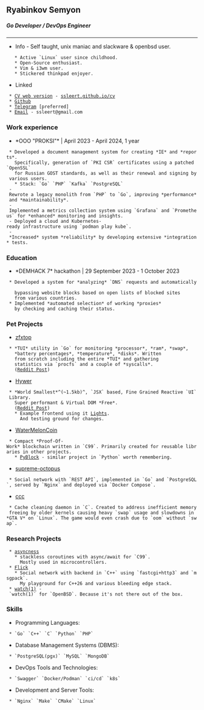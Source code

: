 == Ryabinkov Semyon ==
===== Go Developer / DevOps Engineer =====
-----

* Info - Self taught, unix maniac and slackware & openbsd user.
    * Active `Linux` user since childhood.
    * Open-Source enthusiast.
    * Vim & i3wm user.
    * Stickered thinkpad enjoyer. {{https://raw.githubusercontent.com/ssleert/cv/main/stickered_swag.jpg|stickered swag|style="width:10px"}}
* Linked
  * [[https://ssleert.github.io/cv/|CV web version]] - [[https://ssleert.github.io/cv/|ssleert.github.io/cv]]
  * [[https://github.com/ssleert|Github]]
  * [[https://t.me/ssleert|Telegram]] [preferred]
  * [[mailto:ssleert@gmail.com|Email]] - ssleert@gmail.com

=== Work experience ===
* *OOO "PROKSI"* | April 2023 - April 2024, 1 year
  * Developed a document management system for creating *IE* and *reports*.
    Specifically, generation of `PKI CSR` certificates using a patched `OpenSSL`
    for Russian GOST standards, as well as their renewal and signing by various users.
    * Stack: `Go` `PHP` `Kafka` `PostgreSQL`
  - Rewrote a legacy monolith from `PHP` to `Go`, improving *performance* and *maintainability*.
  - Implemented a metrics collection system using `Grafana` and `Prometheus` for *enhanced* monitoring and insights.
  - Deployed a cloud and Kubernetes-ready infrastructure using `podman play kube`.
  - *Increased* system *reliability* by developing extensive *integration* tests.

=== Education ===
* *DEMHACK 7* hackathon | 29 September 2023 - 1 October 2023
  * Developed a system for *analyzing* `DNS` requests and automatically 
    bypassing website blocks based on open lists of blocked sites 
    from various countries.
  * Implemented *automated selection* of working *proxies*
    by checking and caching their status.

=== Pet Projects === 
* [[https://github.com/ssleert/zfxtop|zfxtop]]
  * *TUI* utility in `Go` for monitoring *processor*, *ram*, *swap*,
    *battery percentages*, *temperature*, *disks*. Written 
    from scratch including the entire *TUI* and gathering
    statistics via `procfs` and a couple of *syscalls*. 
    ([[https://www.reddit.com/r/unixporn/comments/11cfas8/oc_zfxtop_fetch_top_for_gen_z_with_x|Reddit Post]])

* [[https://github.com/ssleert/hywer|Hywer]]
  * *World Smallest*^(~1.5kb)^, `JSX` based, Fine Grained Reactive `UI` Library.
    Super performant & Virtual DOM *Free*. 
    ([[https://www.reddit.com/r/javascript/comments/1b8j23r/hywerjs_world_smallest_1kb_jsxbased_reactive_ui|Reddit Post]])
    * Example frontend using it [[https://github.com/Lights-Social/lights-web-hywer|Lights]].
      And testing ground for changes.

* [[https://github.com/ssleert/WaterMelonCoin|WaterMelonCoin]]
  * Compact *Proof-Of-Work* blockchain written in `C99`. Primarily created for reusable libraries in other projects.
    * [[https://github.com/ssleert/pyblock|PyBlock]] - similar project in `Python` worth remembering.

* [[https://github.com/zpx64/supreme-octopus|supreme-octopus]]
  * Social network with `REST API`, implemented in `Go` and `PostgreSQL`, served by `Nginx` and deployed via `Docker Compose`.

* [[https://github.com/ssleert/ccc|ccc]]
  * Cache cleaning daemon in `C`. Created to address inefficient memory freeing by older kernels causing heavy `swap` usage and slowdowns in *GTA V* on `Linux`. The game would even crash due to `oom` without `swap`.

=== Research Projects ===
  * [[https://github.com/ssleert/asyncness|asyncness]]
    * stackless coroutines with async/await for `C99`.
      Mostly used in microcontrollers.
  * [[https://github.com/ssleert/flick|Flick]] 
    * Social network with backend in `C++` using `fastcgi+http3` and `msgpack`.
      My playground for C++26 and various bleeding edge stack.
  * [[https://github.com/ssleert/watch|watch(1)]] - `watch(1)` for `OpenBSD`. Because it's not there out of the box.

=== Skills ===
* Programming Languages:
  * `Go` `C++` `C` `Python` `PHP`
* Database Management Systems (DBMS):
  * `PostgreSQL(pgx)` `MySQL` `MongoDB`

* DevOps Tools and Technologies:
  * `Swagger` `Docker/Podman` `ci/cd` `k8s`

* Development and Server Tools:
  * `Nginx` `Make` `CMake` `Linux`
